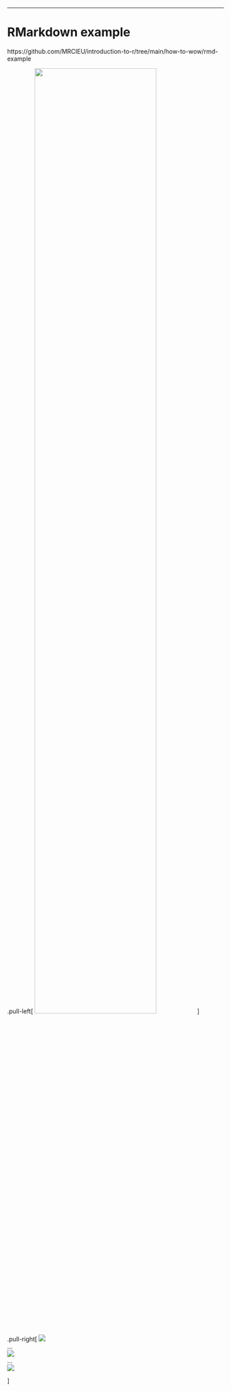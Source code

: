 ---

# RMarkdown example


https://github.com/MRCIEU/introduction-to-r/tree/main/how-to-wow/rmd-example

.pull-left[
<img src="figs/paper-rmd.png" width="75%">
]

.pull-right[
<img src="figs/paper1.png">
<br>...
<br><img src="figs/paper2.png">
<br>...
<br><img src="figs/paper3.png">

]
